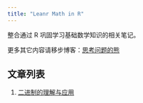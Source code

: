 ```yaml
---
title: "Leanr Math in R"
---
```


整合通过 R 巩固学习基础数学知识的相关笔记。

更多其它内容请移步博客：[思考问题的熊](https://kaopubear.top)

## 文章列表

1. [二进制的理解与应用](binary_in_r.html)
